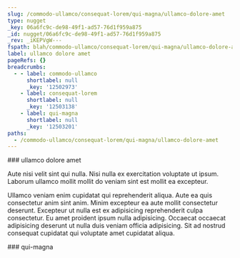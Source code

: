 ```yaml
---
slug: /commodo-ullamco/consequat-lorem/qui-magna/ullamco-dolore-amet
type: nugget
_key: 06a6fc9c-de98-49f1-ad57-76d1f959a875
_id: nugget/06a6fc9c-de98-49f1-ad57-76d1f959a875
_rev: _iKEPVgW---
fspath: blah/commodo-ullamco/consequat-lorem/qui-magna/ullamco-dolore-amet.md
label: ullamco dolore amet
pageRefs: {}
breadcrumbs:
  - - label: commodo-ullamco
      shortlabel: null
      _key: '12502973'
    - label: consequat-lorem
      shortlabel: null
      _key: '12503138'
    - label: qui-magna
      shortlabel: null
      _key: '12503201'
paths:
  - /commodo-ullamco/consequat-lorem/qui-magna/ullamco-dolore-amet
---
```


<NuggetArea>
<Nugget slug="/commodo-ullamco/consequat-lorem/qui-magna/ullamco-dolore-amet" type="nugget" _key="06a6fc9c-de98-49f1-ad57-76d1f959a875" _id="nugget/06a6fc9c-de98-49f1-ad57-76d1f959a875" _rev="_iKEPVgW---" fspath="blah/commodo-ullamco/consequat-lorem/qui-magna/ullamco-dolore-amet.md" label="ullamco dolore amet" paths="/commodo-ullamco/consequat-lorem/qui-magna/ullamco-dolore-amet">
<NuggetBody>
### ullamco dolore amet

Aute nisi velit sint qui nulla. Nisi nulla ex exercitation voluptate ut ipsum. Laborum ullamco mollit mollit do veniam sint est mollit ea excepteur.

Ullamco veniam enim cupidatat qui reprehenderit aliqua. Aute ea quis consectetur anim sint anim. Minim excepteur ea aute mollit consectetur deserunt. Excepteur ut nulla est ex adipisicing reprehenderit culpa consectetur. Eu amet proident ipsum nulla adipisicing. Occaecat occaecat adipisicing deserunt ut nulla duis veniam officia adipisicing. Sit ad nostrud consequat cupidatat qui voluptate amet cupidatat aliqua.

</NuggetBody>
<Breadcrumbs>
<Crumbs>
<Crumb _key="12502973" label="commodo-ullamco" /><Crumb _key="12503138" label="consequat-lorem" /><Crumb _key="12503201" label="qui-magna" />
</Crumbs>
</Breadcrumbs>
</Nugget>

<NuggetsInbound>
</NuggetsInbound>
<NuggetsOutbound>
</NuggetsOutbound>
</NuggetArea>
<PassagesInbound>
<Passage direction="inbound" type="passage" _key="12503201" _id="passage/12503201" _rev="_iKEPVgO--_" label="qui-magna" passage="qui-magna" fspath="blah/commodo-ullamco/consequat-lorem/qui-magna" paths="/commodo-ullamco/consequat-lorem/qui-magna" slug="/commodo-ullamco/consequat-lorem/qui-magna">
<NuggetBody>
### qui-magna

</NuggetBody>
<Breadcrumbs>
<Crumbs>
<Crumb _key="12502973" label="commodo-ullamco" /><Crumb _key="12503138" label="consequat-lorem" />
</Crumbs>
</Breadcrumbs>
</Passage>

</PassagesInbound>
<PassagesOutbound>
</PassagesOutbound>